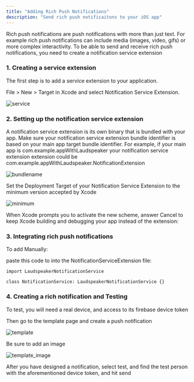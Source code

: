 ```yaml
---
title: "Adding Rich Push Notifications"
description: "Send rich push notificaitons to your iOS app"
---
```


<Info> Rich push notifications are push notifications with more than just text. For example rich push notifications can include media (images, video, gifs) or more complex interactivity. To be able to send and receive rich push notifications, you need to create a notification service extension </Info>

### 1. Creating a service extension

The first step is to add a service extension to your application. 

File > New > Target in Xcode and select Notification Service Extension.

![service](/images/developer/sdks/service.png)

### 2. Setting up the notification service extension

<Info> A notification service extension is its own binary that is bundled with your app. Make sure your notification service extension bundle identifier is based on your main app target bundle identifier. For example, if your main app is com.example.appWithLaudspeaker your notification service extension extension could be com.example.appWithLaudspeaker.NotificationExtension </Info>

![bundlename](/images/developer/sdks/bundlename.png)

Set the Deployment Target of your Notification Service Extension to the minimum version accepted by Xcode

![minimum](/images/developer/sdks/minimum.png)

When Xcode prompts you to activate the new scheme, answer Cancel to keep Xcode building and debugging your app instead of the extension:

### 3. Integrating rich push notifications

To add Manually:

paste this code to into the NotificationServiceExtension file:

```
import LaudspeakerNotificationService

class NotificationService: LaudspeakerNotificationService {}
```

### 4. Creating a rich notification and Testing

To test, you will need a real device, and access to its firebase device token

Then go to the template page and create a push notification  

![template](/images/developer/sdks/template.png)

Be sure to add an image

![template_image](/images/developer/sdks/template_image.png)

After you have designed a notification, select test, and find the test person with the aforementioned device token, and hit send

